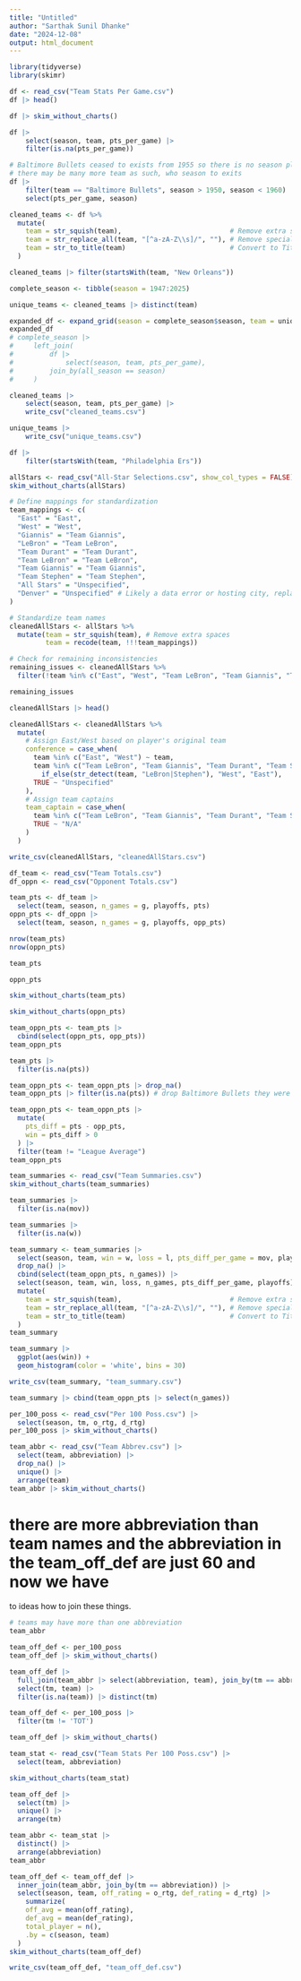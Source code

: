 ```yaml
---
title: "Untitled"
author: "Sarthak Sunil Dhanke"
date: "2024-12-08"
output: html_document
---
```


```r
library(tidyverse)
library(skimr)

```


```r
df <- read_csv("Team Stats Per Game.csv")
df |> head()
```


```r
df |> skim_without_charts()
```

```r
df |> 
    select(season, team, pts_per_game) |> 
    filter(is.na(pts_per_game))
```

```r
# Baltimore Bullets ceased to exists from 1955 so there is no season played.
# there may be many more team as such, who season to exits
df |> 
    filter(team == "Baltimore Bullets", season > 1950, season < 1960) |> 
    select(pts_per_game, season)
```


```r
cleaned_teams <- df %>%
  mutate(
    team = str_squish(team),                           # Remove extra spaces
    team = str_replace_all(team, "[^a-zA-Z\\s]/", ""), # Remove special characters
    team = str_to_title(team)                          # Convert to Title Case
  )                                           
```

```r
cleaned_teams |> filter(startsWith(team, "New Orleans"))
```


```r
complete_season <- tibble(season = 1947:2025)

unique_teams <- cleaned_teams |> distinct(team)

expanded_df <- expand_grid(season = complete_season$season, team = unique_teams$team)
expanded_df
# complete_season |> 
#     left_join(
#         df |> 
#             select(season, team, pts_per_game),
#         join_by(all_season == season)
#     )
```

```r
cleaned_teams |> 
    select(season, team, pts_per_game) |> 
    write_csv("cleaned_teams.csv")

unique_teams |> 
    write_csv("unique_teams.csv")
```

```r
df |> 
    filter(startsWith(team, "Philadelphia Ers"))
```



```r
allStars <- read_csv("All-Star Selections.csv", show_col_types = FALSE)
skim_without_charts(allStars)
```


```r
# Define mappings for standardization
team_mappings <- c(
  "East" = "East",
  "West" = "West",
  "Giannis" = "Team Giannis",
  "LeBron" = "Team LeBron",
  "Team Durant" = "Team Durant",
  "Team LeBron" = "Team LeBron",
  "Team Giannis" = "Team Giannis",
  "Team Stephen" = "Team Stephen",
  "All Stars" = "Unspecified",
  "Denver" = "Unspecified" # Likely a data error or hosting city, replace accordingly
)

# Standardize team names
cleanedAllStars <- allStars %>%
  mutate(team = str_squish(team), # Remove extra spaces
         team = recode(team, !!!team_mappings))

# Check for remaining inconsistencies
remaining_issues <- cleanedAllStars %>%
  filter(!team %in% c("East", "West", "Team LeBron", "Team Giannis", "Team Durant", "Team Stephen", "Unspecified"))

remaining_issues
```

```r
cleanedAllStars |> head()
```

```r
cleanedAllStars <- cleanedAllStars %>%
  mutate(
    # Assign East/West based on player's original team
    conference = case_when(
      team %in% c("East", "West") ~ team,
      team %in% c("Team LeBron", "Team Giannis", "Team Durant", "Team Stephen") ~ 
        if_else(str_detect(team, "LeBron|Stephen"), "West", "East"),
      TRUE ~ "Unspecified"
    ),
    # Assign team captains
    team_captain = case_when(
      team %in% c("Team LeBron", "Team Giannis", "Team Durant", "Team Stephen") ~ str_remove(team, "Team "),
      TRUE ~ "N/A"
    )
  )

```

```r
write_csv(cleanedAllStars, "cleanedAllStars.csv")
```


```r
df_team <- read_csv("Team Totals.csv")
df_oppn <- read_csv("Opponent Totals.csv")
```

```r
team_pts <- df_team |> 
  select(team, season, n_games = g, playoffs, pts)
oppn_pts <- df_oppn |> 
  select(team, season, n_games = g, playoffs, opp_pts)
```

```r
nrow(team_pts)
nrow(oppn_pts)
```

```r
team_pts
```

```r
oppn_pts
```


```r
skim_without_charts(team_pts)
```

```r
skim_without_charts(oppn_pts)
```


```r
team_oppn_pts <- team_pts |> 
  cbind(select(oppn_pts, opp_pts))
team_oppn_pts
```


```r
team_pts |> 
  filter(is.na(pts))
```

```r
team_oppn_pts <- team_oppn_pts |> drop_na()
team_oppn_pts |> filter(is.na(pts)) # drop Baltimore Bullets they were defunct in 1955, but still entered the dataset
```

```r
team_oppn_pts <- team_oppn_pts |> 
  mutate(
    pts_diff = pts - opp_pts,
    win = pts_diff > 0
  ) |> 
  filter(team != "League Average")
team_oppn_pts
```




```r
team_summaries <- read_csv("Team Summaries.csv")
skim_without_charts(team_summaries)
```

```r
team_summaries |> 
  filter(is.na(mov))
```

```r
team_summaries |> 
  filter(is.na(w))
```



```r
team_summary <- team_summaries |> 
  select(season, team, win = w, loss = l, pts_diff_per_game = mov, playoffs) |> 
  drop_na() |> 
  cbind(select(team_oppn_pts, n_games)) |> 
  select(season, team, win, loss, n_games, pts_diff_per_game, playoffs) |> 
  mutate(
    team = str_squish(team),                           # Remove extra spaces
    team = str_replace_all(team, "[^a-zA-Z\\s]/", ""), # Remove special characters
    team = str_to_title(team)                          # Convert to Title Case
  )  
team_summary
```

```r
team_summary |> 
  ggplot(aes(win)) +
  geom_histogram(color = 'white', bins = 30)

```




```r
write_csv(team_summary, "team_summary.csv")
```



```r
team_summary |> cbind(team_oppn_pts |> select(n_games))
```


```r
per_100_poss <- read_csv("Per 100 Poss.csv") |> 
  select(season, tm, o_rtg, d_rtg)
per_100_poss |> skim_without_charts()
```


```r
team_abbr <- read_csv("Team Abbrev.csv") |> 
  select(team, abbreviation) |> 
  drop_na() |> 
  unique() |> 
  arrange(team)
team_abbr |> skim_without_charts()
```


# there are more abbreviation than team names and the abbreviation in the team_off_def are just 60 and now we have
to ideas how to join these things.


```r
# teams may have more than one abbreviation
team_abbr
```




```r
team_off_def <- per_100_poss
team_off_def |> skim_without_charts()
```


```r
team_off_def |> 
  full_join(team_abbr |> select(abbreviation, team), join_by(tm == abbreviation)) |> 
  select(tm, team) |> 
  filter(is.na(team)) |> distinct(tm)
```



```r
team_off_def <- per_100_poss |> 
  filter(tm != 'TOT')

team_off_def |> skim_without_charts()  
```

```r
team_stat <- read_csv("Team Stats Per 100 Poss.csv") |> 
  select(team, abbreviation)

skim_without_charts(team_stat)
```

```r
team_off_def |> 
  select(tm) |> 
  unique() |> 
  arrange(tm)
```

```r
team_abbr <- team_stat |> 
  distinct() |> 
  arrange(abbreviation)
team_abbr
```


```r
team_off_def <- team_off_def |> 
  inner_join(team_abbr, join_by(tm == abbreviation)) |> 
  select(season, team, off_rating = o_rtg, def_rating = d_rtg) |> 
    summarize(
    off_avg = mean(off_rating),
    def_avg = mean(def_rating),
    total_player = n(),
    .by = c(season, team)
  )
skim_without_charts(team_off_def)
```


```r
write_csv(team_off_def, "team_off_def.csv")
```


```r

```













































































































































































































































































































































































